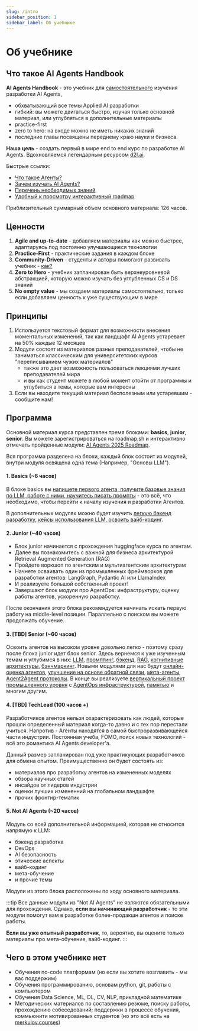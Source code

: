 ```yaml
---
slug: /intro
sidebar_position: 1
sidebar_label: Об учебнике
---
```


# Об учебнике

## Что такое AI Agents Handbook

**AI Agents Handbook** - это учебник для <u>самостоятельного</u> изучения разработки AI Agents,
- обхватывающий все темы Applied AI разработки
- гибкий: вы можете двигаться быстро, изучая только основной материал, или углубляться в дополнительные материалы
- practice-first
- zero to hero: на входе можно не иметь никаких знаний
- последние главы посвящены переднему краю науки и бизнеса.

**Наша цель** - создать первый в мире end to end курс по разработке AI Agents. Вдохновляемся легендарным ресурсом [d2l.ai](https://d2l.ai/).

Быстрые ссылки:
- [Что такое Агенты?](start-here/index.mdx)
- [Зачем изучать AI Agents?](start-here/motivation.mdx)
- [Перечень необходимых знаний](start-here/prerequisites)
- [Удобный к просмотру интерактивный roadmap](https://roadmap.sh/r/ai-agents-2025-roadmap)

Приблизительный суммарный объем основного материала: 126 часов.

## Ценности

1. **Agile and up-to-date** - добавляем материалы как можно быстрее, адаптируясь под постоянно улучшающиеся технологии
2. **Practice-First** - практические задания в каждом блоке
3. **Community-Driven** - студенты и авторы помогают развивать учебник - [как?](/handbook/contributing)
4. **Zero to Hero** - учебник запланирован быть верхнеуровневой абстракцией, которую можно изучать без углубленных CS и DS знаний
5. **No empty value** - мы создаем материалы самостоятельно, только если добавляем ценность к уже существующим в мире

## Принципы

1. Используется текстовый формат для возможности внесения моментальных изменений, так как ландщафт AI Agents устаревает на 50% каждые 12 месяцев
2. Модули состоят из материалов разных преподавателей, чтобы не заниматься классическим для университетских курсов "переписыванием чужих материалов"
    - также это дает возможность пользоваться лекциями лучших преподавателей мира
    - и вы как студент можете в любой момент отойти от программы и углубиться в темы, которые вам интересны
3. Если вы находите текущий материал бесполезным или устаревшим - сообщите нам!

## Программа

Основной материал курса представлен тремя блоками: **basics**, **junior**, **senior**. Вы можете зарегистрироваться на roadmap.sh и интерактивно отмечать пройденные модули: [AI Agents 2025 Roadmap](https://roadmap.sh/r/ai-agents-2025-roadmap).

Вся программа разделена на блоки, каждый блок состоит из модулей, внутри модуля освящена одна тема (Например, "Основы LLM").

#### 1. Basics (~6 часов)

В блоке basics вы <u>напишете первого агента, получите базовые знания по LLM, работе с ними, научитесь писать промпты</u> - это всё, что необходимо, чтобы перейти к началу изучения и разработки Агентов.

В дополнительных модулях можно будет изучить <u>легкую бэкенд разработку, кейсы использования LLM, освоить вайб-кодинг</u>.

#### 2. Junior (~40 часов)

- Блок junior начинается с прохождения huggingface курса по агентам. 
- Далее вы познакомитесь с важной для бизнеса архитектурой Retrieval Augmented Generation (RAG)
- Пройдете воркшоп по агентским и мультиагентским архитектурам
- Начнете осваивать один из промышленных фреймворков для разработки агентов: LangGraph, Pydantic AI или LlamaIndex
- И реализуете большой собственный проект!
- Завершают блок модули про AgentOps: инфраструктуру, оценку работы агентов, ускоренную разработку.

После окончания этого блока рекомендуется начинать искать первую работу на middle-level позиции. Параллельно с поиском вы можете продолжать обучение.

#### 3. [TBD] Senior (~60 часов)

Освоить агентов на высоком уровне довольно легко - поэтому сразу после блока junior идет блок senior. Здесь вернемся к уже изученным темам и углубимся в них: <u>LLM</u>, <u>промптинг</u>, <u>бэкенд</u>, <u>RAG</u>, <u>когнитивные архитектуры</u>, <u>бэнчмаркинг</u>. Новыми модулями для нас будут <u>онлайн-оценка агентов</u>, <u>улучшение на основе обратной связи</u>, <u>мета-агенты</u>, <u>Agent2Agent протоколы</u>. В конце вы реализуете <u>вертикальный проект промышленного уровня</u> с <u>AgentOps инфраструктурой</u>, <u>памятью</u> и многим другим.

#### 4. [TBD] TechLead (100 часов +)

Разработчиков агентов нельзя охарактеризовать как людей, которые прошли определенный материал когда-то давно и с тех пор перестали учиться. Напротив - Агенты находятся в самой быстроразвивающейся части индустрии. Постоянная учеба, FOMO, поиск новых технологий - всё это романтика AI Agents developer'a.

Данный размер запланирован под уже практикующих разработчиков для обмена опытом. Преимущественно он будет состоять из:
- материалов про разработку агентов на измененных моделях
- обзора научных статей
- инсайдов от лидеров индустрии
- оценки лучших измененний на глобальном ландшафте
- прочих фронтир-тематик

#### 5. Not AI Agents (~20 часов)

Модуль со всей дополнительной информацией, которая не относится напрямую к LLM:
- бэкенд разработка
- DevOps
- AI безопасность
- этические аспекты
- вайб-кодинг
- мета-обучение
- и прочие темы

Модули из этого блока расположены по ходу основного материала.

:::tip
Все данные модули из "Not AI Agents" не являются обязательными для прохождения. Однако, **если вы начинающий разработчик** - то эти модули помогут вам в разработке более-продакшн агентов и поиске работы.

**Если вы уже опытный разработчик**, то, вероятно, вы оцените только материалы про мета-обучение, вайб-кодинг.
:::

## Чего в этом учебнике нет 

- Обучения no-code платформам (но если вы хотите возглавить - мы вас поддержим)
- Обучения программированию, основам python, git, работы с компьютером
- Обучения Data Science, ML, DL, CV, NLP, прикладной математике
- Методических материалов по составлению резюме, поиску работы, прохождению собеседований; поддержки в процессе обучения, коммьюнити мотивированных студентов (но это всё есть на [merkulov.courses](https://merkulov.courses))





